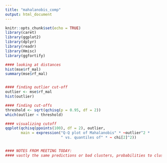 ---
title: "mahalanobis_comp"
output: html_document
---

```{r setup, include=FALSE}
knitr::opts_chunk$set(echo = TRUE)
library(caret) 
library(ggplot2)
library(dplyr)
library(readr)
library(Hmisc)
library(ggfortify)
```


```{r}
#### looking at distances 
hist(mse$rf_mal)
summary(mse$rf_mal)


#### finding outlier cut-off  
outlier <- mse$rf_mal
hist(outlier)

#### finding cut-offs 
threshold <- sqrt(qchisq(p = 0.95, df = 2))
which(outlier < threshold)

#### visualizing cutoff 
qqplot(qchisq(ppoints(100), df = 2), outlier,
       main = expression("Q-Q plot of Mahalanobis" * ~outlier^2 *
                         " vs. quantiles of" * ~ chi[2]^2))


#### NOTES FROM MEETING TODAY: 
#### vastly the same predictions or bad clusters, probabilities to cluster
```

